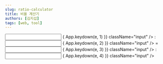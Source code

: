 ```yaml
---
slug: ratio-calculator
title: 비율 계산기
authors: [김지섭]
tags: [web, tool]
---
```



<div className="Calculator-Ratio">
    <input
        type="number"
        step="any"
        id="a"
        onKeyDown={e => {
            App.keydown(e, 1)
        }}
        className="input"
    />
    :
    <input
        type="number"
        step="any"
        id="b"
        onKeyDown={e => {
            App.keydown(e, 2)
        }}
        className="input"
    />
    =
    <input
        type="number"
        step="any"
        id="c"
        onKeyDown={e => {
            App.keydown(e, 3)
        }}
        className="input"
    />
    :
    <input
        type="number"
        step="any"
        id="d"
        onKeyDown={e => {
            App.keydown(e, 4)
        }}
        className="input"
    />
    <br />
    <p id="integerRatio"></p>
</div>